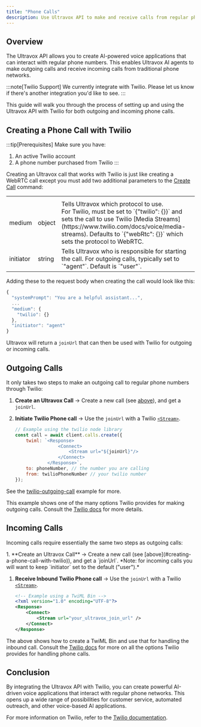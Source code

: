 ```yaml
---
title: "Phone Calls"
description: Use Ultravox API to make and receive calls from regular phones via Twilio.
---
```



## Overview

The Ultravox API allows you to create AI-powered voice applications that can interact with regular phone numbers. This enables Ultravox AI agents to make outgoing calls and receive incoming calls from traditional phone networks.

:::note[Twilio Support]
We currently integrate with Twilio. Please let us know if there's another integration you'd like to see.
:::

This guide will walk you through the process of setting up and using the Ultravox API with Twilio for both outgoing and incoming phone calls.

## Creating a Phone Call with Twilio
:::tip[Prerequisites]
Make sure you have:
1. An active Twilio account
1. A phone number purchased from Twilio
:::

Creating an Ultravox call that works with Twilio is just like creating a WebRTC call except you must add two additional parameters to the [Create Call](./api/calls/#create-call) command:

<table class="w-full">
    <tr class="w-full">
        <th class="w-1/12"></th>
        <th class="w-1/12"></th>
        <th class="w-10/12"></th>
    </tr>
    <tr>
        <td class="font-mono">medium</td>
        <td>object</td>
        <td>Tells Ultravox which protocol to use. <br />For Twilio, must be set to `{"twilio": {}}` and sets the call to use Twilio [Media Streams](https://www.twilio.com/docs/voice/media-streams). Defaults to `{"webRtc": {}}` which sets the protocol to WebRTC.</td>
    </tr>
    <tr>
        <td class="font-mono">initiator</td>
        <td>string</td>
        <td>Tells Ultravox who is responsible for starting the call. For outgoing calls, typically set to `"agent"`. Default is `"user"`.</td>
    </tr>
</table>

Adding these to the request body when creating the call would look like this:

```javascript
{
  "systemPrompt": "You are a helpful assistant...",
  ...
  "medium": {
    "twilio": {}
  },
  "initiator": "agent"
}
```

Ultravox will return a `joinUrl` that can then be used with Twilio for outgoing or incoming calls.

## Outgoing Calls

It only takes two steps to make an outgoing call to regular phone numbers through Twilio:
<Steps>
1. **Create an Ultravox Call** → Create a new call (see [above](#creating-a-phone-call-with-twilio)), and get a `joinUrl`.

1. **Initiate Twilio Phone call** → Use the `joinUrl` with a Twilio [`<Stream>`](https://www.twilio.com/docs/voice/twiml/stream).

    ```javascript
    // Example using the twilio node library
    const call = await client.calls.create({
        twiml: `<Response>
                    <Connect>
                        <Stream url="${joinUrl}"/>
                    </Connect>
                </Response>`,
        to: phoneNumber, // the number you are calling
        from: twilioPhoneNumber // your twilio number
    });
    ```
</Steps>

See the [twilio-outgoing-call](https://github.com/fixie-ai/ultradox/tree/main/examples/twilio-outgoing-call) example for more.

This example shows one of the many options Twilio provides for making outgoing calls. Consult the [Twilio docs](https://www.twilio.com/docs) for more details.

## Incoming Calls
Incoming calls require essentially the same two steps as outgoing calls:

<Steps>
1. **Create an Ultravox Call** → Create a new call (see [above](#creating-a-phone-call-with-twilio)), and get a `joinUrl`. *Note: for incoming calls you will want to keep `initiator` set to the default ("user").*

1. **Receive Inbound Twilio Phone call** → Use the `joinUrl` with a Twilio [`<Stream>`](https://www.twilio.com/docs/voice/twiml/stream).

    ```xml
    <!-- Example using a TwiML Bin -->
    <?xml version="1.0" encoding="UTF-8"?>
    <Response>
        <Connect>
            <Stream url="your_ultravox_join_url" />
        </Connect>
    </Response>

    ```
</Steps>

The above shows how to create a TwiML Bin and use that for handling the inbound call. Consult the [Twilio docs](https://www.twilio.com/docs) for more on all the options Twilio provides for handling phone calls.


## Conclusion

By integrating the Ultravox API with Twilio, you can create powerful AI-driven voice applications that interact with regular phone networks. This opens up a wide range of possibilities for customer service, automated outreach, and other voice-based AI applications.

For more information on Twilio, refer to the [Twilio documentation](https://www.twilio.com/docs).
